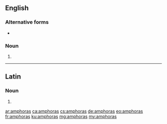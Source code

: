 {{also|âmphoras}}
==English==

===Alternative forms===
* {{l|en|amphorae}}

===Noun===
{{head|en|noun plural form}}

# {{plural of|amphora|lang=en}}

----

==Latin==

===Noun===
{{la-noun-form|amphorās}}

# {{inflection of|amphora||acc|p|lang=la}}

[[ar:amphoras]]
[[ca:amphoras]]
[[cs:amphoras]]
[[de:amphoras]]
[[eo:amphoras]]
[[fr:amphoras]]
[[ku:amphoras]]
[[mg:amphoras]]
[[my:amphoras]]